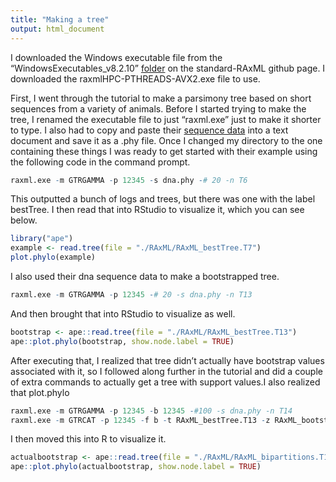 ```yaml
---
title: "Making a tree"
output: html_document
---
```


I downloaded the Windows executable file from the "WindowsExecutables_v8.2.10" [folder](https://github.com/stamatak/standard-RAxML/tree/master/WindowsExecutables_v8.2.10) on the standard-RAxML github page. I downloaded the raxmlHPC-PTHREADS-AVX2.exe file to use.

First, I went through the tutorial to make a parsimony tree based on short sequences from a variety of animals. Before I started trying to make the tree, I renamed the executable file to just "raxml.exe" just to make it shorter to type. I also had to copy and paste their [sequence data](https://cme.h-its.org/exelixis/resource/download/hands-on/dna.phy) into a text document and save it as a .phy file. Once I changed my directory to the one containing these things I was ready to get started with their example using the following code in the command prompt. 
```r
raxml.exe -m GTRGAMMA -p 12345 -s dna.phy -# 20 -n T6
```
This outputted a bunch of logs and trees, but there was one with the label bestTree. I then read that into RStudio to visualize it, which you can see below.
```r
library("ape")
example <- read.tree(file = "./RAxML/RAxML_bestTree.T7")
plot.phylo(example)
```

I also used their dna sequence data to make a bootstrapped tree.
```r
raxml.exe -m GTRGAMMA -p 12345 -# 20 -s dna.phy -n T13
```
And then brought that into RStudio to visualize as well.
```r
bootstrap <- ape::read.tree(file = "./RAxML/RAxML_bestTree.T13")
ape::plot.phylo(bootstrap, show.node.label = TRUE)
```

After executing that, I realized that tree didn't actually have bootstrap values associated with it, so I followed along further in the tutorial and did a couple of extra commands to actually get a tree with support values.I also realized that plot.phylo  
```r
raxml.exe -m GTRGAMMA -p 12345 -b 12345 -#100 -s dna.phy -n T14
raxml.exe -m GTRCAT -p 12345 -f b -t RAxML_bestTree.T13 -z RAxML_bootstrap.T14 -n T15
```
I then moved this into R to visualize it.
```r
actualbootstrap <- ape::read.tree(file = "./RAxML/RAxML_bipartitions.T15")
ape::plot.phylo(actualbootstrap, show.node.label = TRUE)
```